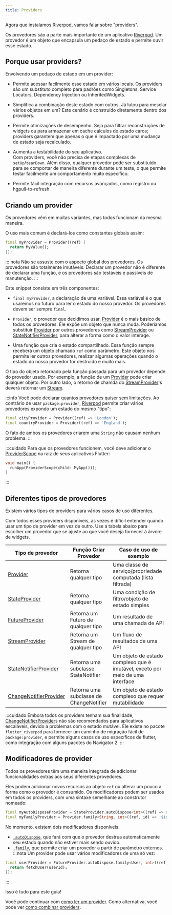 ```yaml
---
title: Providers
---
```





Agora que instalamos [Riverpod], vamos falar sobre "providers".

Os provedores são a parte mais importante de um aplicativo [Riverpod].
Um provedor é um objeto que encapsula um pedaço de estado e permite ouvir esse estado.

## Porque usar providers?

Envolvendo um pedaço de estado em um provider:

- Permite acessar facilmente esse estado em vários locais. 
  Os providers são um substituto completo para padrões como Singletons, 
  Service Locators, Dependency Injection ou InheritedWidgets.

- Simplifica a combinação deste estado com outros. 
  Já lutou para mesclar vários objetos em um? 
  Este cenário é construído diretamente dentro dos providers.

- Permite otimizações de desempenho. 
  Seja para filtrar reconstruções de widgets ou para armazenar em cache cálculos de estado caros; 
  providers garantem que apenas o que é impactado por uma mudança de estado seja recalculado.

- Aumenta a testabilidade do seu aplicativo.  
  Com providers, você não precisa de etapas complexas de `setUp`/`tearDown`. 
  Além disso, qualquer provedor pode ser substituído para se comportar de maneira diferente durante um teste, 
  o que permite testar facilmente um comportamento muito específico.

- Permite fácil integração com recursos avançados, como registro ou hgpull-to-refresh.

## Criando um provider

Os provedores vêm em muitas variantes, mas todos funcionam da mesma maneira.

O uso mais comum é declará-los como constantes globais assim:

```dart
final myProvider = Provider((ref) {
  return MyValue();
});
```

::: 
nota
Não se assuste com o aspecto global dos provedores. Os provedores são totalmente imutáveis. 
Declarar um provedor não é diferente de declarar uma função, 
e os provedores são testáveis ​​e passíveis de manutenção.
:::

Este snippet consiste em três componentes:

- `final myProvider`, a declaração de uma variável.
  Essa variável é o que usaremos no futuro para ler o estado do nosso provedor.
  Os provedores devem ser sempre `final`.

- `Provider`, o provedor que decidimos usar.
  [Provider] é o mais básico de todos os provedores. Ele expõe um objeto que nunca muda.
  Poderíamos substituir [Provider] por outros provedores como [StreamProvider] ou
  [StateNotifierProvider], para alterar a forma como o valor interage.

- Uma função que cria o estado compartilhado.
  Essa função sempre receberá um objeto chamado `ref` como parâmetro. Este objeto nos permite ler outros provedores, 
  realizar algumas operações quando o estado do nosso provedor for destruído e muito mais.

O tipo do objeto retornado pela função passada para um 
provedor depende do provedor usado. Por exemplo, a função de um [Provider] pode criar qualquer objeto.
Por outro lado, o retorno de chamda do [StreamProvider]'s deverá retornar um [Stream].

:::info
Você pode declarar quantos provedores quiser sem limitações.
Ao contrário de usar `package:provider`, [Riverpod] permite criar vários 
provedores expondo um estado do mesmo "tipo":

```dart
final cityProvider = Provider((ref) => 'London');
final countryProvider = Provider((ref) => 'England');
```

O fato de ambos os provedores criarem uma `String` não causam nenhum problema.
:::

:::cuidado
Para que os provedores funcionem, você deve adicionar o [ProviderScope] na raiz 
de seus aplicativos Flutter:

```dart
void main() {
  runApp(ProviderScope(child: MyApp()));
}
```

:::

## Diferentes tipos de provedores

Existem vários tipos de providers para vários casos de uso diferentes.

Com todos esses providers disponíveis, às vezes é difícil entender quando usar um tipo de provider em vez de outro.
Use a tabela abaixo para escolher um provedor que se ajuste ao que você deseja fornecer à árvore de widgets.

| Tipo de provedor         | Função Criar Provedor                | Caso de uso de exemplo                                                    |
| ------------------------ | ------------------------------------ | -------------------------------------------------------------------- |
| [Provider]               | Retorna qualquer tipo                | Uma classe de serviço/propriedade computada (lista filtrada)                 |
| [StateProvider]          | Retorna qualquer tipo                | Uma condição de filtro/objeto de estado simples                          |
| [FutureProvider]         | Retorna um Futuro de qualquer tipo   | Um resultado de uma chamada de API                                            |
| [StreamProvider]         | Retorna um Stream de qualquer tipo   | Um fluxo de resultados de uma API                                      |
| [StateNotifierProvider]  | Retorna uma subclasse StateNotifier  | Um objeto de estado complexo que é imutável, exceto por meio de uma interface|
| [ChangeNotifierProvider] | Retorna uma subclasse de ChangeNotifier| Um objeto de estado complexo que requer mutabilidade                      |

:::cuidado
Embora todos os providers tenham sua finalidade, [ChangeNotifierProvider]s 
não são recomendados para aplicativos escaláveis, devido a problemas com o estado mutável.
Ele existe no pacote `flutter_riverpod` para fornecer um caminho de migração fácil de `package:provider`, e permite
alguns casos de uso específicos de flutter, como integração com alguns pacotes do Navigator 2.
:::

## Modificadores de provider

Todos os provedores têm uma maneira integrada de adicionar funcionalidades extras aos seus diferentes provedores.

Eles podem adicionar novos recursos ao objeto `ref` ou alterar um pouco a forma como o provedor é consumido.
Os modificadores podem ser usados em todos os providers, com uma sintaxe semelhante ao construtor nomeado:

```dart
final myAutoDisposeProvider = StateProvider.autoDispose<int>((ref) => 0);
final myFamilyProvider = Provider.family<String, int>((ref, id) => '$id');
```

No momento, existem dois modificadores disponíveis:

- [`.autoDispose`](/docs/concepts/modifiers/auto_dispose), que fará com que o provedor destrua 
  automaticamente seu estado quando não estiver mais sendo ouvido.
- [`.family`](/docs/concepts/modifiers/family), que permite criar um provedor a partir de parâmetro externos.
:::nota
Um provider pode usar vários modificadores de uma só vez:

```dart
final userProvider = FutureProvider.autoDispose.family<User, int>((ref, userId) async {
  return fetchUser(userId);
});
```

:::

Isso é tudo para este guia!

Você pode continuar com [como ler um provider](/docs/concepts/reading).
Como alternativa, você pode ver [como combinar providers](/docs/concepts/combining_providers).

[get_it]: http://pub.dev/packages/get_it
[inheritedwidget]: https://api.flutter.dev/flutter/widgets/InheritedWidget-class.html
[stream]: https://api.dart.dev/stable/2.8.4/dart-async/Stream-class.html
[ondispose]: https://pub.dev/documentation/riverpod/latest/riverpod/Ref/onDispose.html
[riverpod]: https://github.com/rrousselgit/river_pod
[hooks_riverpod]: https://pub.dev/packages/hooks_riverpod
[flutter_riverpod]: https://pub.dev/packages/flutter_riverpod
[flutter_hooks]: https://github.com/rrousselGit/flutter_hooks
[provider]: /docs/providers/provider
[streamprovider]: /docs/providers/stream_provider
[futureprovider]: /docs/providers/future_provider
[stateprovider]: /docs/providers/state_provider
[statenotifierprovider]: /docs/providers/state_notifier_provider
[changenotifierprovider]: https://pub.dev/documentation/flutter_riverpod/latest/flutter_riverpod/ChangeNotifierProvider-class.html

[providerscope]: https://pub.dev/documentation/flutter_riverpod/latest/flutter_riverpod/ProviderScope-class.html
